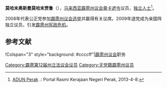{{noteTA
|G1=melayu
}}
{{Infobox Officeholder
|honorific-prefix = 
|name             = 莫哈末奥斯曼莫哈末贾鲁
|original_name    = Mohd. Osman bin Mohd. Jailu
|honorific-suffix=<br>上尉
|image            = 
|image_wide       =

|constituency_AM = [[章卡遮令|章卡遮令]]
|assembly      = 霹雳州议会
|term_start      = 
|term_end       = 
|predecessor     = 
 |majority       = 
 |order2            =
|office2          = 
|term_start2       = 
 |term_end2         = 
|predecessor2      = 
 |successor2        = 
|birth_date       = 
|birth_place      = 
|death_date       = 
|death_place      =
|othername =
|nationality = {{MYS}}
|party            = {{独立人士}}
|otherparty = 
|sex = 
|spouse           = 
|children         =
|religion         = [[伊斯兰教|伊斯兰教]]
|profession       = 
|alma_mater       = 
}}

'''莫哈末奥斯曼莫哈末贾鲁'''（{{lang-ms|Mohd. Osman bin Mohd. Jailu}}），[[马来西亚|马来西亚]][[霹雳州|霹雳]][[霹雳州议会|州议会]][[章卡遮令|章卡遮令]]议员，[[独立人士|独立人士]]<ref>[http://www.perak.gov.my/index.php/kerajaan-negeri/adun-perak ADUN Perak] {{webarchive|url=https://web.archive.org/web/20130122011957/http://www.perak.gov.my/index.php/kerajaan-negeri/adun-perak |date=2013-01-22 }}.: Portal Rasmi Kerajaan Negeri Perak, 2013-4-8:</ref>。

2008年代表公正党参加[[2008年马来西亚大选|霹雳州议会选举]]并赢得有关议席。2009年退党成为亲国阵独立议员，引发[[霹雳州宪政危机|霹雳州宪政危机]]。

==参考文献==
{{reflist}}

{{start box}}
!Colspan="3" style="background: #ccccff"|[[霹雳州议会|霹雳州议会]]职务
{{S-before|<!--待补充-->}}
{{S-title|[[章卡遮令议员|章卡遮令议员]]|至今}}
{{S-inc}}
{{end box}}
{{马来西亚人物小作品}}

[[Category:霹雳第12届州立法议会议员|Category:霹雳第12届州立法议会议员]]
[[Category:无党籍霹雳州议员|Category:无党籍霹雳州议员]]